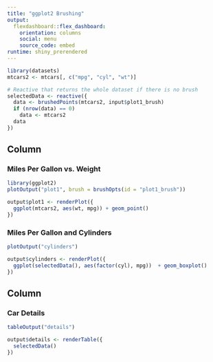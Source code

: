 ```yaml
---
title: "ggplot2 Brushing"
output: 
  flexdashboard::flex_dashboard:
    orientation: columns
    social: menu
    source_code: embed
runtime: shiny_prerendered
---
```


```r
library(datasets)
mtcars2 <- mtcars[, c("mpg", "cyl", "wt")]
```


```r
# Reactive that returns the whole dataset if there is no brush
selectedData <- reactive({
  data <- brushedPoints(mtcars2, input$plot1_brush)
  if (nrow(data) == 0)
    data <- mtcars2
  data
})
```

Column {data-width=650}
-----------------------------------------------------------------------

### Miles Per Gallon vs. Weight {data-width=600}

```r
library(ggplot2)
plotOutput("plot1", brush = brushOpts(id = "plot1_brush"))
```

```r
output$plot1 <- renderPlot({
  ggplot(mtcars2, aes(wt, mpg)) + geom_point()
})
```


### Miles Per Gallon and Cylinders

```r
plotOutput("cylinders")
```

```r
output$cylinders <- renderPlot({
  ggplot(selectedData(), aes(factor(cyl), mpg))  + geom_boxplot()
})
```

Column {data-width=350}
-----------------------------------------------------------------------

### Car Details {data-width=400}

```r
tableOutput("details")
```

```r
output$details <- renderTable({
  selectedData()
})
```
